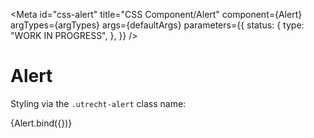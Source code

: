 <!-- @license CC0-1.0 -->


<Meta
  id="css-alert"
  title="CSS Component/Alert"
  component={Alert}
  argTypes={argTypes}
  args={defaultArgs}
  parameters={{
    status: {
      type: "WORK IN PROGRESS",
    },
  }}
/>

# Alert

Styling via the `.utrecht-alert` class name:

<Canvas>
  <Story name="Default" args={exampleArgs}>
    {Alert.bind({})}
  </Story>
</Canvas>

<ArgsTable story="Default" />
